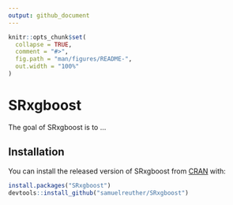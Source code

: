 ```yaml
---
output: github_document
---
```


<!-- README.md is generated from README.Rmd. Please edit that file -->

```r
knitr::opts_chunk$set(
  collapse = TRUE,
  comment = "#>",
  fig.path = "man/figures/README-",
  out.width = "100%"
)
```

# SRxgboost

<!-- badges: start -->
<!-- badges: end -->

The goal of SRxgboost is to ...

## Installation

You can install the released version of SRxgboost from [CRAN](https://CRAN.R-project.org) with:

``` r
install.packages("SRxgboost")
devtools::install_github("samuelreuther/SRxgboost")
```
